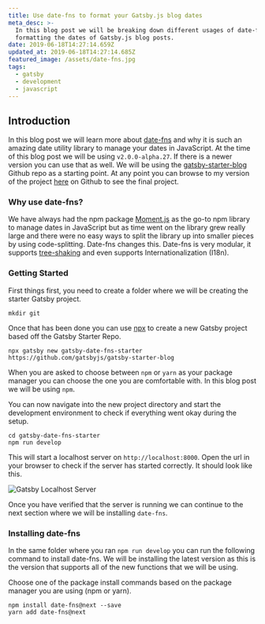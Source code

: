 ```yaml
---
title: Use date-fns to format your Gatsby.js blog dates
meta_desc: >-
  In this blog post we will be breaking down different usages of date-fns by
  formatting the dates of Gatsby.js blog posts.
date: 2019-06-18T14:27:14.659Z
updated_at: 2019-06-18T14:27:14.685Z
featured_image: /assets/date-fns.jpg
tags:
  - gatsby
  - development
  - javascript
---
```

## Introduction

In this blog post we will learn more about [date-fns](https://date-fns.org) and why it is such an amazing date utility library to manage your dates in JavaScript. At the time of this blog post we will be using `v2.0.0-alpha.27`. If there is a newer version you can use that as well. We will be using the [gatsby-starter-blog](https://github.com/gatsbyjs/gatsby-starter-blog) Github repo as a starting point. At any point you can browse to my version of the project [here](https://github.com/Asjas/gatsby-date-fns-starter) on Github to see the final project.

### Why use date-fns?

We have always had the npm package [Moment.js](https://momentjs.com/) as the go-to npm library to manage dates in JavaScript but as time went on the library grew really large and there were no easy ways to split the library up into smaller pieces by using code-splitting. Date-fns changes this. Date-fns is very modular, it supports [tree-shaking](https://webpack.js.org/guides/tree-shaking/) and even supports Internationalization (I18n).

### Getting Started

First things first, you need to create a folder where we will be creating the starter Gatsby project. 

```sh:title=/
mkdir git
```

Once that has been done you can use [npx](https://www.bram.us/2017/07/15/introducing-npx-an-npm-package-runner/) to create a new Gatsby project based off the Gatsby Starter Repo.

```js:title=/git/
npx gatsby new gatsby-date-fns-starter https://github.com/gatsbyjs/gatsby-starter-blog
```

When you are asked to choose between `npm` or `yarn` as your package manager you can choose the one you are comfortable with. In this blog post we will be using `npm`.

You can now navigate into the new project directory and start the development environment to check if everything went okay during the setup.

```js:title=/git/
cd gatsby-date-fns-starter
npm run develop
```

This will start a localhost server on `http://localhost:8000`. Open the url in your browser to check if the server has started correctly. It should look like this.

![Gatsby Localhost Server](/static/gatsby-starter-localhost.jpg)

Once you have verified that the server is running we can continue to the next section where we will be installing `date-fns`.

### Installing date-fns

In the same folder where you ran `npm run develop` you can run the following command to install date-fns. We will be installing the latest version as this is the version that supports all of the new functions that we will be using. 

Choose one of the package install commands based on the package manager you are using (npm or yarn).

```js:title=/git/gatsby-date-fns-starter
npm install date-fns@next --save
yarn add date-fns@next
```
